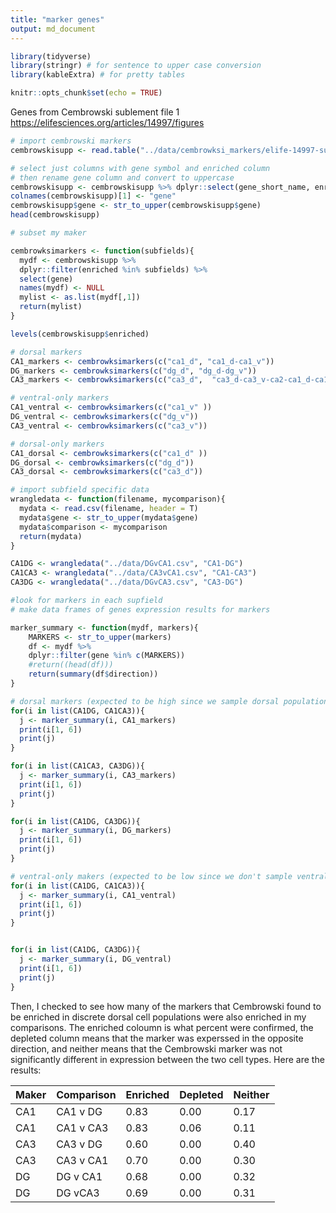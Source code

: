 ```yaml
---
title: "marker genes"
output: md_document
---
```


```r
library(tidyverse)
library(stringr) # for sentence to upper case conversion
library(kableExtra) # for pretty tables

knitr::opts_chunk$set(echo = TRUE)
```

Genes from Cembrowski sublement file 1 <https://elifesciences.org/articles/14997/figures>

```r
# import cembrowski markers
cembrowskisupp <- read.table("../data/cembrowksi_markers/elife-14997-supp1-v1_dendrogram.txt", sep="\t", header = T)

# select just columns with gene symbol and enriched column
# then rename gene column and convert to uppercase
cembrowskisupp <- cembrowskisupp %>% dplyr::select(gene_short_name, enriched) 
colnames(cembrowskisupp)[1] <- "gene"
cembrowskisupp$gene <- str_to_upper(cembrowskisupp$gene)
head(cembrowskisupp)

# subset my maker

cembrowksimarkers <- function(subfields){
  mydf <- cembrowskisupp %>% 
  dplyr::filter(enriched %in% subfields) %>% 
  select(gene)
  names(mydf) <- NULL
  mylist <- as.list(mydf[,1])
  return(mylist)
}

levels(cembrowskisupp$enriched)

# dorsal markers 
CA1_markers <- cembrowksimarkers(c("ca1_d", "ca1_d-ca1_v"))
DG_markers <- cembrowksimarkers(c("dg_d", "dg_d-dg_v"))
CA3_markers <- cembrowksimarkers(c("ca3_d",  "ca3_d-ca3_v-ca2-ca1_d-ca1_v"))

# ventral-only markers 
CA1_ventral <- cembrowksimarkers(c("ca1_v" ))
DG_ventral <- cembrowksimarkers(c("dg_v"))
CA3_ventral <- cembrowksimarkers(c("ca3_v"))

# dorsal-only markers 
CA1_dorsal <- cembrowksimarkers(c("ca1_d" ))
DG_dorsal <- cembrowksimarkers(c("dg_d"))
CA3_dorsal <- cembrowksimarkers(c("ca3_d"))


```


```r
# import subfield specific data
wrangledata <- function(filename, mycomparison){
  mydata <- read.csv(filename, header = T)
  mydata$gene <- str_to_upper(mydata$gene)
  mydata$comparison <- mycomparison
  return(mydata)
}

CA1DG <- wrangledata("../data/DGvCA1.csv", "CA1-DG")
CA1CA3 <- wrangledata("../data/CA3vCA1.csv", "CA1-CA3")
CA3DG <- wrangledata("../data/DGvCA3.csv", "CA3-DG")
```

```r
#look for markers in each supfield
# make data frames of genes expression results for markers 

marker_summary <- function(mydf, markers){
    MARKERS <- str_to_upper(markers)
    df <- mydf %>%
    dplyr::filter(gene %in% c(MARKERS)) 
    #return((head(df)))
    return(summary(df$direction))
}

# dorsal markers (expected to be high since we sample dorsal populations)
for(i in list(CA1DG, CA1CA3)){
  j <- marker_summary(i, CA1_markers)
  print(i[1, 6])
  print(j)
}

for(i in list(CA1CA3, CA3DG)){
  j <- marker_summary(i, CA3_markers)
  print(i[1, 6])
  print(j)
}

for(i in list(CA1DG, CA3DG)){
  j <- marker_summary(i, DG_markers)
  print(i[1, 6])
  print(j)
}

# ventral-only makers (expected to be low since we don't sample ventral populations)
for(i in list(CA1DG, CA1CA3)){
  j <- marker_summary(i, CA1_ventral)
  print(i[1, 6])
  print(j)
}


for(i in list(CA1DG, CA3DG)){
  j <- marker_summary(i, DG_ventral)
  print(i[1, 6])
  print(j)
}
```

Then, I checked to see how many of the markers that Cembrowski found to be enriched in discrete dorsal cell populations were also enriched in my comparisons. The enriched coloumn is what percent were confirmed, the depleted column means that the marker was experssed in the opposite direction, and neither means that the Cembrowski marker was not significantly different in expression between the two cell types. Here are the results:

| Maker | Comparison | Enriched | Depleted | Neither |
|-------|------------|----------|----------|---------|
| CA1 | CA1 v DG | 0.83 | 0.00 | 0.17 |
| CA1 | CA1 v CA3 | 0.83 | 0.06 | 0.11 |
| CA3 | CA3 v DG | 0.60 | 0.00 | 0.40 |
| CA3 | CA3 v CA1 | 0.70 | 0.00 | 0.30 |
| DG | DG v CA1 | 0.68 | 0.00 | 0.32 |
| DG | DG vCA3 | 0.69 | 0.00 | 0.31 |